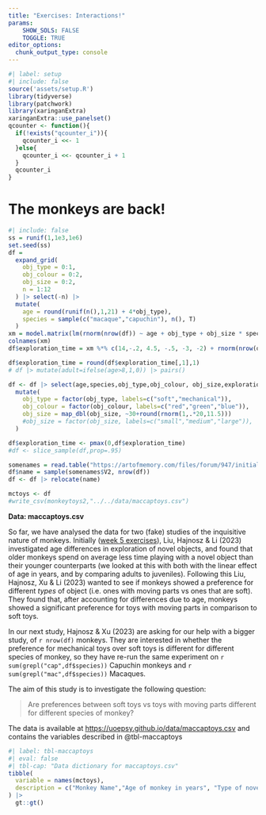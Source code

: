 ---
title: "Exercises: Interactions!"
params: 
    SHOW_SOLS: FALSE
    TOGGLE: TRUE
editor_options: 
  chunk_output_type: console
---

```{r}
#| label: setup
#| include: false
source('assets/setup.R')
library(tidyverse)
library(patchwork)
library(xaringanExtra)
xaringanExtra::use_panelset()
qcounter <- function(){
  if(!exists("qcounter_i")){
    qcounter_i <<- 1
  }else{
    qcounter_i <<- qcounter_i + 1
  }
  qcounter_i
}
```

# The monkeys are back!  

```{r}
#| include: false
ss = runif(1,1e3,1e6)
set.seed(ss)
df = 
  expand_grid(
    obj_type = 0:1,
    obj_colour = 0:2,
    obj_size = 0:2,
    n = 1:12
  ) |> select(-n) |>
  mutate(
    age = round(runif(n(),1,21) + 4*obj_type),
    species = sample(c("macaque","capuchin"), n(), T)
  )
xm = model.matrix(lm(rnorm(nrow(df)) ~ age + obj_type + obj_size * species,df))
colnames(xm)
df$exploration_time = xm %*% c(14,-.2, 4.5, -.5, -3, -2) + rnorm(nrow(df),0,3.5)

df$exploration_time = round(df$exploration_time[,1],1)
# df |> mutate(adult=ifelse(age>8,1,0)) |> pairs()

df <- df |> select(age,species,obj_type,obj_colour, obj_size,exploration_time) |>
  mutate(
    obj_type = factor(obj_type, labels=c("soft","mechanical")),
    obj_colour = factor(obj_colour, labels=c("red","green","blue")),
    obj_size = map_dbl(obj_size, ~30+round(rnorm(1,.*20,11.5)))
    #obj_size = factor(obj_size, labels=c("small","medium","large")),
  )

df$exploration_time <- pmax(0,df$exploration_time)
#df <- slice_sample(df,prop=.95)

somenames = read.table("https://artofmemory.com/files/forum/947/initials.txt",header=F,sep=",")
df$name = sample(somenames$V2, nrow(df))
df <- df |> relocate(name)

mctoys <- df
#write_csv(monkeytoys2,"../../data/maccaptoys.csv")

```



:::frame
__Data: maccaptoys.csv__  

So far, we have analysed the data for two (fake) studies of the inquisitive nature of monkeys. Initially ([week 5 exercises](05_ex.html#monkey-exploration){target="_blank"}), Liu, Hajnosz & Li (2023) investigated age differences in exploration of novel objects, and found that older monkeys spend on average less time playing with a novel object than their younger counterparts (we looked at this with both with the linear effect of age in years, and by comparing adults to juveniles). Following this Liu, Hajnosz, Xu & Li (2023) wanted to see if monkeys showed a preference for different _types_ of object (i.e. ones with moving parts vs ones that are soft). They found that, after accounting for differences due to age, monkeys showed a significant preference for toys with moving parts in comparison to soft toys.  

In our next study, Hajnosz & Xu (2023) are asking for our help with a bigger study, of `r nrow(df)` monkeys. They are interested in whether the preference for mechanical toys over soft toys is different for different species of monkey, so they have re-run the same experiment on `r sum(grepl("cap",df$species))` Capuchin monkeys and `r sum(grepl("mac",df$species))` Macaques.  

The aim of this study is to investigate the following question:  

> Are preferences between soft toys vs toys with moving parts different for different species of monkey?  

The data is available at [https://uoepsy.github.io/data/maccaptoys.csv](https://uoepsy.github.io/data/maccaptoys.csv){target="_blank"} and contains the variables described in @tbl-maccaptoys
```{r}
#| label: tbl-maccaptoys
#| eval: false
#| tbl-cap: "Data dictionary for maccaptoys.csv"
tibble(
  variable = names(mctoys),
  description = c("Monkey Name","Age of monkey in years", "Type of novel object given (mechanical / soft)","Main colour of object (red / green / blue)","Size of object in cm (length of largest dimension of the object)","Time (in minutes) spent exploring the object")
) |>
  gt::gt()
```

:::


# 